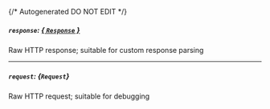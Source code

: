 {/* Autogenerated DO NOT EDIT  */}
##### `response`: [*{ `Response` }*](https://developer.mozilla.org/en-US/docs/Web/API/Response)
Raw HTTP response; suitable for custom response parsing

---
##### `request`: *{`Request`}*
Raw HTTP request; suitable for debugging


